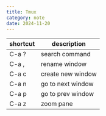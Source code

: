 ```yaml
---
title: Tmux
category: note
date: 2024-11-20
---
```


| shortcut | description       |
| -------- | ----------------- |
| C-a ?    | search command    |
| C-a ,    | rename window     |
| C-a c    | create new window |
| C-a n    | go to next window |
| C-a p    | go to prev window |
| C-a z    | zoom pane         |
